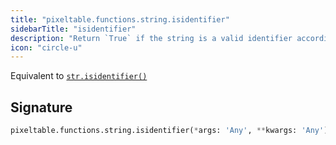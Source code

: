 ```yaml
---
title: "pixeltable.functions.string.isidentifier"
sidebarTitle: "isidentifier"
description: "Return `True` if the string is a valid identifier according to the language definition, `False` otherwise."
icon: "circle-u"
---
```

Equivalent to [`str.isidentifier()`](https://docs.python.org/3/library/stdtypes.html#str.isidentifier)


## Signature

```python
pixeltable.functions.string.isidentifier(*args: 'Any', **kwargs: 'Any') -> "'exprs.FunctionCall'"
```

